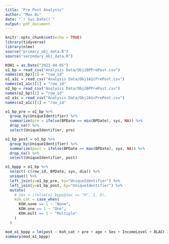 ```yaml
---
title: "Pre Post Analysis"
author: "Max Bi"
date: "`r Sys.Date()`"
output: pdf_document
---
```


```r
knitr::opts_chunk$set(echo = TRUE)
library(tidyverse)
library(nlme)
source("primary_obj_data.R")
source("secondary_obj_data.R")
```

```r
KOH1 = as.Date("2023-04-05")
o1_bp = read_csv("Analysis Data/Obj1BPPrePost.csv")
names(o1_bp)[1] = "row_id"
o1_a1c = read_csv("Analysis Data/Obj1A1cPrePost.csv")
names(o1_a1c)[1] = "row_id"
o2_bp = read_csv("Analysis Data/Obj2BPPrePost.csv")
names(o2_bp)[1] = "row_id"
o2_a1c = read_csv("Analysis Data/Obj2A1cPrePost.csv")
names(o2_a1c)[1] = "row_id"
```

```r
o1_bp_pre = o1_bp %>% 
  group_by(UniqueIdentifier) %>% 
  summarize(pre = ifelse(BPDate == min(BPDate), sys, NA)) %>%
  drop_na() %>% 
  select(UniqueIdentifier, pre)

o1_bp_post = o1_bp %>% 
  group_by(UniqueIdentifier) %>% 
  summarize(post = ifelse(BPDate == max(BPDate), sys, NA)) %>%
  drop_na() %>% 
  select(UniqueIdentifier, post)

o1_bppp = o1_bp %>%
  select(-c(row_id, BPDate, sys, dia)) %>% 
  unique() %>%
  left_join(y=o1_bp_pre, by="UniqueIdentifier") %>% 
  left_join(y=o1_bp_post, by="UniqueIdentifier") %>% 
  mutate(
    # Sex = ifelse(o1_bppp$Sex == "M", 1, 0),
    koh_cat = case_when(
      KOH.none == 1 ~ "None",
      KOH.one == 1 ~ "One",
      KOH.mult == 1 ~ "Multiple"
    )
  )
```

```r
mod_o1_bppp = lm(post ~ koh_cat + pre + age + Sex + IncomeLevel + BLACERISK + avg.bmi, data=o1_bppp)
summary(mod_o1_bppp)
```

